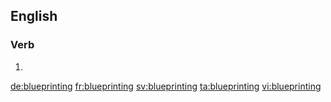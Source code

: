 ==English==

===Verb===
{{head|en}}

# {{present participle of|blueprint}}

[[de:blueprinting]]
[[fr:blueprinting]]
[[sv:blueprinting]]
[[ta:blueprinting]]
[[vi:blueprinting]]